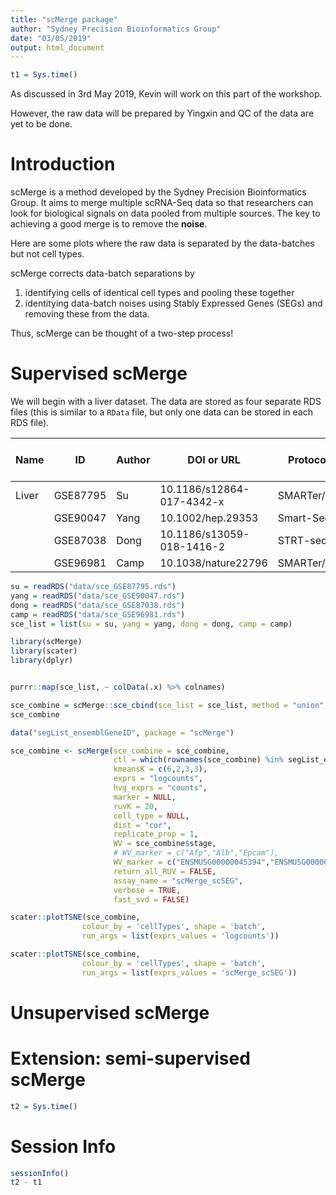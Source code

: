 ```yaml
---
title: "scMerge package"
author: "Sydney Precision Bioinformatics Group"
date: "03/05/2019"
output: html_document
---
```


```r
t1 = Sys.time()
```


As discussed in 3rd May 2019, Kevin will work on this part of the workshop.

However, the raw data will be prepared by Yingxin and QC of the data are yet to be done. 

# Introduction 

scMerge is a method developed by the Sydney Precision Bioinformatics Group. It aims to merge multiple scRNA-Seq data so that researchers can look for biological signals on data pooled from multiple sources. The key to achieving a good merge is to remove the **noise**. 

Here are some plots where the raw data is separated by the data-batches but not cell types. 


scMerge corrects data-batch separations by 

1. identifying cells of identical cell types and pooling these together
2. identitying data-batch noises using Stably Expressed Genes (SEGs) and removing these from the data. 

Thus, scMerge can be thought of a two-step process!

# Supervised scMerge

We will begin with a liver dataset. The data are stored as four separate RDS files (this is similar to a `RData` file, but only one data can be stored in each RDS file). 




| Name  | ID       | Author | DOI or URL                | Protocol   | Organism | Tissue | # of cell types | # of cells | # of batches |
|-------|----------|--------|---------------------------|------------|----------|--------|-----------------|------------|--------------|
| Liver | GSE87795 | Su     | 10.1186/s12864-017-4342-x | SMARTer/C1 | Mouse    | Liver  | 6               | 1236       |              |
|       | GSE90047 | Yang   | 10.1002/hep.29353         | Smart-Seq2 |          |        | 2               |            |              |
|       | GSE87038 | Dong   | 10.1186/s13059-018-1416-2 | STRT-seq   |          |        | 3               |            |              |
|       | GSE96981 | Camp   | 10.1038/nature22796       | SMARTer/C1 |          |        | 3               |            |              |


```r
su = readRDS("data/sce_GSE87795.rds")
yang = readRDS("data/sce_GSE90047.rds")
dong = readRDS("data/sce_GSE87038.rds")
camp = readRDS("data/sce_GSE96981.rds")
sce_list = list(su = su, yang = yang, dong = dong, camp = camp)

```


```r
library(scMerge)
library(scater)
library(dplyr)


purrr::map(sce_list, ~ colData(.x) %>% colnames)

sce_combine = scMerge::sce_cbind(sce_list = sce_list, method = "union", colData_names = c("cellTypes", "stage"))
sce_combine
```



```r
data("segList_ensemblGeneID", package = "scMerge")

sce_combine <- scMerge(sce_combine = sce_combine, 
                       ctl = which(rownames(sce_combine) %in% segList_ensemblGeneID$mouse$mouse_scSEG),
                       kmeansK = c(6,2,3,3),
                       exprs = "logcounts",
                       hvg_exprs = "counts",
                       marker = NULL,
                       ruvK = 20,
                       cell_type = NULL,
                       dist = "cor",
                       replicate_prop = 1,
                       WV = sce_combine$stage,
                       # WV_marker = c("Afp","Alb","Epcam"),
                       WV_marker = c("ENSMUSG00000045394","ENSMUSG00000054932","ENSMUSG00000045394"),
                       return_all_RUV = FALSE,
                       assay_name = "scMerge_scSEG",
                       verbose = TRUE,
                       fast_svd = FALSE)
```



```r
scater::plotTSNE(sce_combine, 
                colour_by = 'cellTypes', shape = 'batch',
                run_args = list(exprs_values = 'logcounts'))

scater::plotTSNE(sce_combine, 
                colour_by = 'cellTypes', shape = 'batch',
                run_args = list(exprs_values = 'scMerge_scSEG'))
```


# Unsupervised scMerge

# Extension: semi-supervised scMerge


```r
t2 = Sys.time()
```



# Session Info
```r
sessionInfo()
t2 - t1
```

